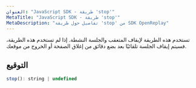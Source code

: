 ```yaml
---
العنوان: "JavaScript SDK - طريقة 'stop'"
MetaTitle: "JavaScript SDK - طريقة 'stop'"
MetaDescription: "تفاصيل حول طريقة 'stop' من SDK OpenReplay"
---
```


تستخدم هذه الطريقة لإيقاف المتعقب والجلسة النشطة.
إذا لم تستخدم هذه الطريقة، فسيتم إيقاف الجلسة تلقائيًا بعد بضع دقائق من إغلاق الصفحة أو الخروج من موقعك.

## التوقيع

```js
stop(): string | undefined
```

